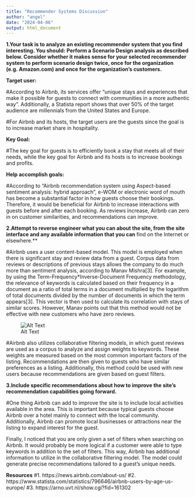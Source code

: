 ```yaml
---
title: "Recommender Systems Discussion"
author: "angel"
date: "2024-04-06"
output: html_document
---
```


**1.Your task is to analyze an existing recommender system that you find interesting.  You should:**
**Perform a Scenario Design analysis as described below.  Consider whether it makes sense for your selected recommender system to perform scenario design twice, once for the organization (e.g. Amazon.com) and once for the organization's customers.**

**Target user:**

#According to Airbnb, its services offer "unique stays and experiences that make it possible for guests to connect with communities in a more authentic way". Additionally, a Statista report shows that over 50% of the target audience are millennials from the United States and Europe.

#For Airbnb and its hosts, the target users are the guests since the goal is to increase market share in hospitality.

**Key Goal:**

#The key goal for guests is to efficiently book a stay that meets all of their needs, while the key goal for Airbnb and its hosts is to increase bookings and profits.

**Help accomplish goals:**

#According to "Airbnb recommendation system using Aspect-based sentiment analysis: hybrid approach", e-WOM or electronic word of mouth has become a substantial factor in how guests choose their bookings. Therefore, it would be beneficial for Airbnb to increase interactions with guests before and after each booking. As reviews increase, Airbnb can zero in on customer similarities, and recommendations can improve.

**2.Attempt to reverse engineer what you can about the site, from the site interface and any available information that you can **find on the Internet or elsewhere.**

#Airbnb uses a user content-based model. This model is employed when there is significant stay and review data from a guest. Corpus data from reviews or descriptions of previous stays allows the company to do much more than sentiment analysis, according to Manav Mishra[3]. For example, by using the Term-Frequency*Inverse-Document Frequency methodology, the relevance of keywords is calculated based on their frequency in a document as a ratio of total terms in a document multiplied by the logarithm of total documents divided by the number of documents in which the term appears[3]. This vector is then used to calculate its correlation with stays of similar scores. However, Manav points out that this method would not be effective with new customers who have zero reviews.

![Alt Text](/Users/angelgallardo/Desktop/collaborative.png)

#Airbnb also utilizes collaborative filtering models, in which guest reviews are used as a corpus to analyze and assign weights to keywords. These weights are measured based on the most common important factors of the listing. Recommendations are then given to guests who have similar preferences as a listing. Additionally, this method could be used with new users because recommendations are given based on guest filters.





**3.Include specific recommendations about how to improve the site’s recommendation capabilities going forward.**

#One thing Airbnb can add to improve the site is to include local activities available in the area. This is important because typical guests choose Airbnb over a hotel mainly to connect with the local community. Additionally, Airbnb can promote local businesses or attractions near the listing to expand interest for the guest.

Finally, I noticed that you are only given a set of filters when searching on Airbnb. It would probably be more logical if a customer were able to type keywords in addition to the set of filters. This way, Airbnb has additional information to utilize in the collaborative filtering model. The model could generate precise recommendations tailored to a guest's unique needs.


**Resources**
#1. https://news.airbnb.com/about-us/
#2. https://www.statista.com/statistics/796646/airbnb-users-by-age-us-europe/
#3. https://arno.uvt.nl/show.cgi?fid=161302